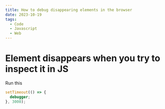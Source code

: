 ```yaml
---
title: How to debug disappearing elements in the browser
date: 2023-10-19
tags:
  - Code
  - Javascript
  - Web
---
```


# Element disappears when you try to inspect it in JS

Run this

```typescript
setTimeout(() => {
  debugger;
}, 3000);
```
